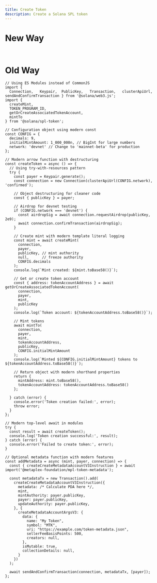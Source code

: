 ```yaml
---
title: Create Token
description: Create a Solana SPL token
---
```


# New Way

```tsx 


```

# Old Way

```tsx
// Using ES Modules instead of CommonJS
import { 
  Connection,   Keypair,  PublicKey,   Transaction,   clusterApiUrl,   sendAndConfirmTransaction } from '@solana/web3.js';
import { 
  createMint, 
  TOKEN_PROGRAM_ID, 
  getOrCreateAssociatedTokenAccount, 
  mintTo 
} from '@solana/spl-token';

// Configuration object using modern const
const CONFIG = {
  decimals: 9,
  initialMintAmount: 1_000_000n, // BigInt for large numbers
  network: 'devnet' // Change to 'mainnet-beta' for production
};

// Modern arrow function with destructuring
const createToken = async () => {
  // Using try-with-resources pattern
  try {
    const payer = Keypair.generate();
    const connection = new Connection(clusterApiUrl(CONFIG.network), 'confirmed');

    // Object destructuring for cleaner code
    const { publicKey } = payer;

    // Airdrop for devnet testing
    if (CONFIG.network === 'devnet') {
      const airdropSig = await connection.requestAirdrop(publicKey, 2e9);
      await connection.confirmTransaction(airdropSig);
    }

    // Create mint with modern template literal logging
    const mint = await createMint(
      connection,
      payer,
      publicKey, // mint authority
      null,      // freeze authority
      CONFIG.decimals
    );
    console.log(`Mint created: ${mint.toBase58()}`);

    // Get or create token account
    const { address: tokenAccountAddress } = await getOrCreateAssociatedTokenAccount(
      connection,
      payer,
      mint,
      publicKey
    );
    console.log(`Token account: ${tokenAccountAddress.toBase58()}`);

    // Mint tokens
    await mintTo(
      connection,
      payer,
      mint,
      tokenAccountAddress,
      publicKey,
      CONFIG.initialMintAmount
    );
    console.log(`Minted ${CONFIG.initialMintAmount} tokens to ${tokenAccountAddress.toBase58()}`);

    // Return object with modern shorthand properties
    return { 
      mintAddress: mint.toBase58(), 
      tokenAccountAddress: tokenAccountAddress.toBase58() 
    };

  } catch (error) {
    console.error('Token creation failed:', error);
    throw error;
  }
};

// Modern top-level await in modules
try {
  const result = await createToken();
  console.log('Token creation successful:', result);
} catch (error) {
  console.error('Failed to create token:', error);
}

// Optional metadata function with modern features
const addMetadata = async (mint, payer, connection) => {
  const { createCreateMetadataAccountV3Instruction } = await import('@metaplex-foundation/mpl-token-metadata');
  
  const metadataTx = new Transaction().add(
    createCreateMetadataAccountV3Instruction({
      metadata: /* Calculate PDA here */,
      mint,
      mintAuthority: payer.publicKey,
      payer: payer.publicKey,
      updateAuthority: payer.publicKey,
    }, {
      createMetadataAccountArgsV3: {
        data: {
          name: "My Token",
          symbol: "MTK",
          uri: "https://example.com/token-metadata.json",
          sellerFeeBasisPoints: 500,
          creators: null,
        },
        isMutable: true,
        collectionDetails: null,
      }
    })
  );

  await sendAndConfirmTransaction(connection, metadataTx, [payer]);
};
```
